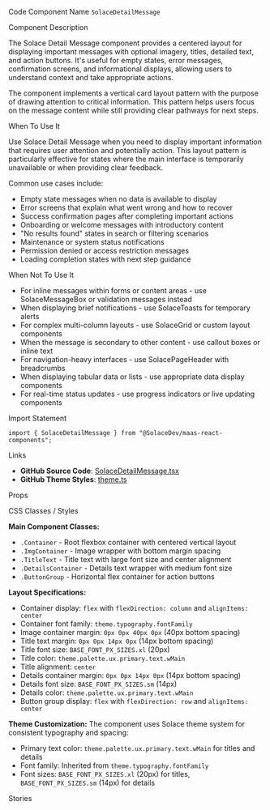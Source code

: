 
<Meta of={SolaceDetailMessageStories} />

<Title>Solace Detail Message</Title>

<Description of={SolaceDetailMessageStories} />

<Subtitle>Code Component Name</Subtitle>
`SolaceDetailMessage`

<Subtitle>Component Description</Subtitle>

The Solace Detail Message component provides a centered layout for displaying important messages with optional imagery, titles, detailed text, and action buttons. It's useful for empty states, error messages, confirmation screens, and informational displays, allowing users to understand context and take appropriate actions.

The component implements a vertical card layout pattern with the purpose of drawing attention to critical information. This pattern helps users focus on the message content while still providing clear pathways for next steps.

<Subtitle>When To Use It</Subtitle>

Use Solace Detail Message when you need to display important information that requires user attention and potentially action. This layout pattern is particularly effective for states where the main interface is temporarily unavailable or when providing clear feedback.

Common use cases include:

- Empty state messages when no data is available to display
- Error screens that explain what went wrong and how to recover
- Success confirmation pages after completing important actions
- Onboarding or welcome messages with introductory content
- "No results found" states in search or filtering scenarios
- Maintenance or system status notifications
- Permission denied or access restriction messages
- Loading completion states with next step guidance

<Subtitle>When Not To Use It</Subtitle>

- For inline messages within forms or content areas - use SolaceMessageBox or validation messages instead
- When displaying brief notifications - use SolaceToasts for temporary alerts
- For complex multi-column layouts - use SolaceGrid or custom layout components
- When the message is secondary to other content - use callout boxes or inline text
- For navigation-heavy interfaces - use SolacePageHeader with breadcrumbs
- When displaying tabular data or lists - use appropriate data display components
- For real-time status updates - use progress indicators or live updating components

<Subtitle>Import Statement</Subtitle>

```tsx
import { SolaceDetailMessage } from "@SolaceDev/maas-react-components";
```

<Subtitle>Links</Subtitle>

- **GitHub Source Code**: [SolaceDetailMessage.tsx](https://github.com/SolaceDev/maas-react-components/blob/main/src/components/SolaceDetailMessage.tsx)
- **GitHub Theme Styles**: <a href="https://github.com/SolaceDev/maas-react-components/blob/main/src/resources/theme.ts" target="_blank">theme.ts</a>

<Subtitle>Props</Subtitle>

<ArgTypes of={SolaceDetailMessageStories} />

<Subtitle>CSS Classes / Styles</Subtitle>

**Main Component Classes:**

- `.Container` - Root flexbox container with centered vertical layout
- `.ImgContainer` - Image wrapper with bottom margin spacing
- `.TitleText` - Title text with large font size and center alignment
- `.DetailsContainer` - Details text wrapper with medium font size
- `.ButtonGroup` - Horizontal flex container for action buttons

**Layout Specifications:**

- Container display: `flex` with `flexDirection: column` and `alignItems: center`
- Container font family: `theme.typography.fontFamily`
- Image container margin: `0px 0px 40px 0px` (40px bottom spacing)
- Title text margin: `0px 0px 14px 0px` (14px bottom spacing)
- Title font size: `BASE_FONT_PX_SIZES.xl` (20px)
- Title color: `theme.palette.ux.primary.text.wMain`
- Title alignment: `center`
- Details container margin: `0px 0px 14px 0px` (14px bottom spacing)
- Details font size: `BASE_FONT_PX_SIZES.sm` (14px)
- Details color: `theme.palette.ux.primary.text.wMain`
- Button group display: `flex` with `flexDirection: row` and `alignItems: center`

**Theme Customization:**
The component uses Solace theme system for consistent typography and spacing:

- Primary text color: `theme.palette.ux.primary.text.wMain` for titles and details
- Font family: Inherited from `theme.typography.fontFamily`
- Font sizes: `BASE_FONT_PX_SIZES.xl` (20px) for titles, `BASE_FONT_PX_SIZES.sm` (14px) for details

<Subtitle>Stories</Subtitle>

<CustomStories />
